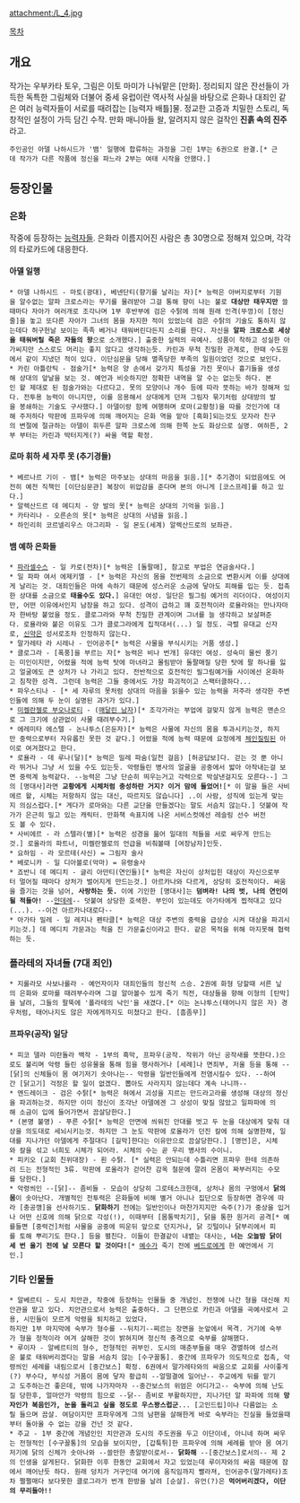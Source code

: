 attachment:/L_4.jpg

[[목차]]
== 개요 ==
작가는 우부카타 토우, 그림은 이토 마미가 나눠맡은 [만화]. 정리되지 않은 잔선들이 가득한 독특한 그림체와 더불어 중세 유럽이란 역사적 사실을 바탕으로 은화나 대죄인 같은 여러 능력자들이 서로를 때려잡는 [능력자 배틀]물. 정교한 고증과 치밀한 스토리, 독창적인 설정이 가득 담긴 수작. 만화 매니아들 왈, 알려지지 않은 걸작인 '''진흙 속의 진주'''라고.
 주인공인 아델 나하시드가 '뱀' 일행에 합류하는 과정을 그린 1부는 6권으로 완결.[* 근데 작가가 다른 작품에 정신을 파느라 2부는 여태 시작을 안했다.]
== 등장인물 ==
=== 은화 ===
작중에 등장하는 [[능력자]]들. 은화라 이름지어진 사람은 총 30명으로 정해져 있으며, 각각의 타로카드에 대응한다.
==== 아델 일행 ====
 * 아델 나하시드 - 마토(광대), 베넨단티(향기를 날리는 자)[* 능력은 아버지로부터 기원을 알수없는 알파 크로스라는 무기를 물려받아 그걸 통해 향이 나는 불로 '''대상만 태우지만''' 쓸때마다 자아가 여러개로 조각나며 1부 후반부에 검은 수탉에 의해 원래 인격(뚜껑)이 [정신줄]을 놓고 또다른 자아가 그녀의 몸을 차지한 적이 있었는데 검은 수탉의 기술도 통하지 않는데다 허구헌날 보이는 족족 베거나 태워버린다든지 소리를 한다. 자신을 '''알파 크로스로 세상을 태워버릴 죽은 자들의 왕'''으로 소개했다.] 출중한 실력의 곡예사. 성품이 착하고 성실한 아가씨지만 스스로도 머리는 좋지 않다고 생각하는듯. 카린과 무척 친밀한 관계로, 한때 수도원에서 같이 지냈던 적이 있다. 이단심문을 당해 멸족당한 부족의 일원이었던 것으로 보인다.
 * 카린 아틀란틱 - 점술가[* 능력은 양 손에서 갖가지 특성을 가진 못이나 흉기들을 생성해 상대의 앞날을 보는 것. 예언과 비슷하지만 정확한 내역을 알 수는 없는듯 하다. 본인 왈 제대로 된 점술가와는 다르다고. 못의 모양이나 개수 등에 따라 뜻하는 바가 정해져 있다. 전투용 능력이 아니지만, 이를 응용해서 상대에게 던져 그림자 묶기처럼 상대방의 발을 봉쇄하는 기술도 구사했다.] 아델이랑 함께 여행하며 로마(교황청)을 따를 것인가에 대해 주저하다 막판에 프파우에 의해 깨어지는 은화 역을 맡아 [흑화]되는것도 모자라 친구의 변절에 절규하는 아델이 휘두른 알파 크로스에 의해 한쪽 눈도 화상으로 실명. 여하튼, 2부 부터는 카린과 박터지게(?) 싸울 역할 확정.
==== 로마 휘하 세 자루 못 (추기경들) ====
 * 베르나르 기이 - 뱀[* 능력은 마주보는 상대의 마음을 읽음.][* 추기경이 되었음에도 여전히 예전 직책인 [이단심문관] 복장이 위압감을 준다며 본의 아니게 [코스프레]를 하고 있다.]
 * 알렉산드르 데 메디치 - 양 발의 못[* 능력은 상대의 기억을 읽음.]
 * 카타리나 - 오른손의 못[* 능력은 상대의 사념을 읽음.]
 * 하인리히 코르넬리우스 아그리파 - 일 몬도(세계) 알렉산드로의 보좌관.
==== 뱀 예하 은화들 ====
 * [[파라셀수스]] - 일 카로(전차)[* 능력은 [돌팔매], 참고로 부업은 연금술사다.]
 * 일 파파 여서 에제키엘 - [* 능력은 자신의 몸을 전번제의 소금으로 변환시켜 이를 상대에게 날리는 것. 대죄인들은 마에 속하기 때문에 성스러운 소금에 닿아도 피해를 입는 듯. 접촉한 상대를 소금으로 '''태울수도 있다.'''] 유대인 여성. 일단은 필그림 예거의 리더이다. 여성이지만, 어떤 이유에서인지 남장을 하고 있다. 성격이 급하고 꽤 호전적이라 로욜라와는 만나자마자 한바탕 붙었을 정도. 클로그라와 무척 친밀한 관계이며 그녀를 늘 생각하고 보살펴준다. 로욜라와 붙은 이유도 그가 클로그라에게 집적대서(...) 일 정도. 극렬 유대교 신자로, [[신약]]은 성서로조차 인정하지 않는다.
 * 말가레타 라 시레나 - 인어공주[* 능력은 사물을 부식시키는 거품 생성.]
 * 클로그라 - [폭풍]을 부르는 자[* 능력은 비나 번개] 유대인 여성. 성숙미 물씬 풍기는 미인이지만, 어렸을 적에 능력 탓에 마녀라고 몰림받아 돌팔매질 당한 탓에 팔 하나를 잃고 얼굴에도 큰 상처가 나 가리고 있다. 전반적으로 호전적인 필그림예거들 사이에선 온화하고 침착한 성격. 그런데 능력은 그들 중에서도 가장 파괴적이고 스팩터클하다...
 * 파우스티나 - [* 세 자루의 못처럼 상대의 마음을 읽을수 있는 능력을 저주라 생각한 주변인들에 의해 두 눈이 실명된 과거가 있다.]
 * [[미켈란젤로 부오나로티]] - ([[매달린 남자]])[* 조각가라는 부업에 걸맞지 않게 능력은 맨손으로 그 크기에 상관없이 사물 때려부수기.]
 * 에레미타 에스텔 - 논나투스(은둔자)[* 능력은 사물에 자신의 몸을 투과시키는것, 하지만 중력으로부터 자유롭진 못한 것 같다.] 어렸을 적에 능력 때문에 요정에게 [[체인질링]]된 아이로 여겨졌다고 한다.
 * 로욜라 - 데 루나(달)[* 능력은 밀레 파숨(일천 걸음) [허공답보]다. 걷는 것 뿐 아니라 뛰거나 그냥 서 있을 수도 있는듯. 악령들린 병사의 얼굴을 공중에서 밟아 아작내는걸 보면 중력계 능력같다. --능력은 그냥 단순히 띄우는거고 각력으로 박살낸걸지도 모른다--] 그의 [명대사]라면 '''교황에게 시체처럼 충성하란 거지? 이거 맘에 들었어!'''[* 이 말을 들은 사비에르 왈, 시체는 저항하지 않는 대신, 따르지도 않습니다] ..이 사람, 성직에 있는게 맞는지 의심스럽다.[* 게다가 로마와는 다른 교단을 만들겠다는 말도 서슴치 않는다.] 덧붙여 작가가 은근히 밀고 있는 캐릭터. 만화책 속표지에 나온 서비스컷에선 레슬링 선수 버전도 볼 수 있다.
 * 사비에르 - 라 스텔라(별)[* 능력은 성경을 읆어 일대의 적들을 서로 싸우게 만드는것.] 로올라의 파트너, 미켈란젤로의 언급을 비춰볼때 [여장남자]인듯.
 * 요하임 - 라 모르테(사신) = 그림자 술사
 * 베로니카 - 일 디아볼로(악마) = 유령술사
 * 죠반니 데 메디치 - 글리 아만티(연인들)[* 능력은 자신이 상처입힌 대상이 자신으로부터 멀어질 때마다 상처가 벌어지게 만드는것.] 아르카나와 다르게, 상당히 호전적이다. 싸움을 즐기는 것을 넘어, '''사랑하는 듯.''' 이에 기인한 [명대사]는 '''덤벼라! 나의 벗, 나의 연인이 될 적들아!''' --[[얀데레]]-- 덧붙여 상당한 호색한. 부인이 있는데도 아가타에게 찝적대고 있다(...). --이건 아르카나대로다--
 * 아가타 밀레 - 일 레지나 펜타클[* 능력은 대상 주변의 중력을 급상승 시켜 대상을 파괴시키는것.] 데 메디치 가문과는 척을 진 가문출신이라고 한다. 같은 목적을 위해 마지못해 협력하는 듯.

=== 플라테의 자녀들 (7대 죄인) ===
 * 지롤라모 사보나롤라 - 예언자이자 대죄인들의 정신적 스승. 2권에 화형 당할때 서른 닢의 은화와 로마를 때려부수라며 그걸 알아볼수 있게 죽기 직전, 대상들을 향해 이형의 [탄막]을 날려, 그들의 팔뚝에 '폴라테의 낙인'을 새겼다.[* 이는 논나투스(태어나지 않은 자) 경우처럼, 태어나지도 않은 자에게까지도 미쳤다고 한다. [흠좀무]]
==== 프파우(공작) 일당 ====
 * 피코 델라 미란돌라 백작 - 1부의 흑막, 프파우(공작. 작위가 아닌 공작새를 뜻한다.)으로도 불리며 악령 들린 성유물을 통해 힘을 행사하거나 [세례]나 면죄부, 저울 등을 통해 --[닭]의 신체들이 몸 여기저기 솟아나는-- 악령을 일반인들에게 전염시킬수 있다. --하여간 [닭고기] 걱정은 할 일이 없겠다. 뽑아도 사라지지 않는데다 계속 나니까--
 * 멘드레이크 - 검은 수탉[* 능력은 혀에서 괴성을 지르는 만드라고라를 생성해 대상의 정신을 파괴하는것. 하지만 이미 정신이 조각난 아델에겐 그 상성이 맞질 않았고 일파파에 의해 소금이 입에 들어가면서 끔살당한다.]
 * (본명 불명) - 푸른 수탉[* 능력은 안면에 씌워진 안대를 벗고 두 눈을 대상에게 맞춰 대상을 의도대로 세뇌시키는것. 하지만 그 눈도 막판에 로올라가 던진 칼에 의해 실명한채, 일대를 지나가던 아델에게 주절대다 [길막]한다는 이유만으로 끔살당한다.] [명언]은, 시체와 칼을 섞고 너희도 시체가 되어라. 시체의 수는 곧 우리 병사의 수이니.
 * 피키오 (교회 친위대장) - 흰 수탉. [* 실력은 안되는데 수틀리면 프파우 한테 의존하려 드는 전형적인 3류. 막판에 로올라가 걷어찬 감옥 철문에 깔려 온몸이 짜부러지는 수모를 당한다.]
 * 악령씌인 --[닭]-- 좀비들 - 모습이 상당히 그로테스크한데, 상처나 몸의 구멍에서 '''닭의 몸'''이 솟아난다. 개별적인 전투력은 은화들에 비해 별거 아니나 집단으로 등장하면 경우에 따라 [충공깽]을 선사하기도. '''닭화하기''' 전에는 일반인이나 마찬가지지만 숙주(?)가 중상을 입거나 어떤 신호에 의해 닭으로 각성(!), 이때부터 [몸통박치기], 닭을 통한 원거리 공격[* 예를들면 [중력건]처럼 사물을 공중에 띄운뒤 앞으로 던지거나, 닭 깃털이나 닭부리에서 피를 토해 뿌리기도 한다.] 등을 펼친다. 이들이 한결같이 내뱉는 대사는, '''너는 오늘밤 닭이 세 번 울기 전에 날 모른다 할 것이다!'''[* [[예수]]가 죽기 전에 [[베드로]]에게 한 예언에서 기인.] 
=== 기타 인물들 ===
 * 알베르티 - 도시 치안관, 작중에 등장하는 인물들 중 개념인. 전쟁에 나간 형을 대신해 치안관을 맡고 있다. 치안관으로서 능력은 출중하다. 그 단편으로 카린과 아델을 곡예사로서 고용, 시민들이 모르게 악령을 퇴치하고 있었다. 
 하지만 1부 마지막에 숙부가 형수를 --뒤치기--찌르는 장면을 눈앞에서 목격. 거기에 숙부가 형을 정적이라 여겨 살해한 것이 밝혀지며 정신적 충격으로 숙부를 살해했다.
 * 루이자 - 알베르티의 형수, 전형적인 귀부인. 도시의 매춘부들을 매우 경멸하여 성스러운 불로 태워버리겠다는 말을 서슴치 않는 [수구꼴통]. 중간에 프파우가 의도적으로 접촉, 악령씌인 세례를 내림으로서 [중간보스] 확정. 6권에서 말가레타와의 싸움으로 교회를 사이좋게(?) 부수다, 부식성 거품이 몸에 닿자 황급히 --얼떨결에 일어난-- 주교에게 뒤를 맡기고 도주하는건 좋은데, 밖에 나가자마자 --중간보스의 위엄은 어디가고-- 숙부에 의해 난도질 당한후, 얼마안가 악령의 힘으로 --닭-- 좀비로 부활하지만, 지나가던 알 파파에 의해 '''망자인가 복음인가, 눈을 돌리고 싶을 정도로 우스꽝스럽군'''... [고인드립]이나 다름없는 소릴 들으며 끔살. 여담이지만 프파우에게 그의 남편을 살해한게 바로 숙부라는 진실을 들었을때부터 돌아올 수 없는 강을 건넌 것 같다.
 * 주교 - 1부 중간에 개념인인 치안관과 도시의 주도권을 두고 이단이네, 아니네 하며 싸우는 전형적인 [수구꼴통]의 모습을 보이지만, [갑툭튀]한 프파우에 의해 세례를 받아 몸 여기저기에 닭의 신체가 솟아나와 --쓸만한 총알받이로서-- '''닭화해''' --[중간보스]로서의-- 제 2의 인생을 살게된다. 닭화한 이후 한동안 교회에서 자고 있었는데 루이자와의 싸움 때문에 잠에서 깨어난듯 하다. 원래 덩치가 거구인데 여기에 움직임까지 빨라져, 인어공주(말가레타)조차 쩔쩔매다 보다못한 클로그라가 번개 한방을 날려 [순살]. 유언(?)은 '''먹어버리겠다, 이단의 무리들아!!'''
